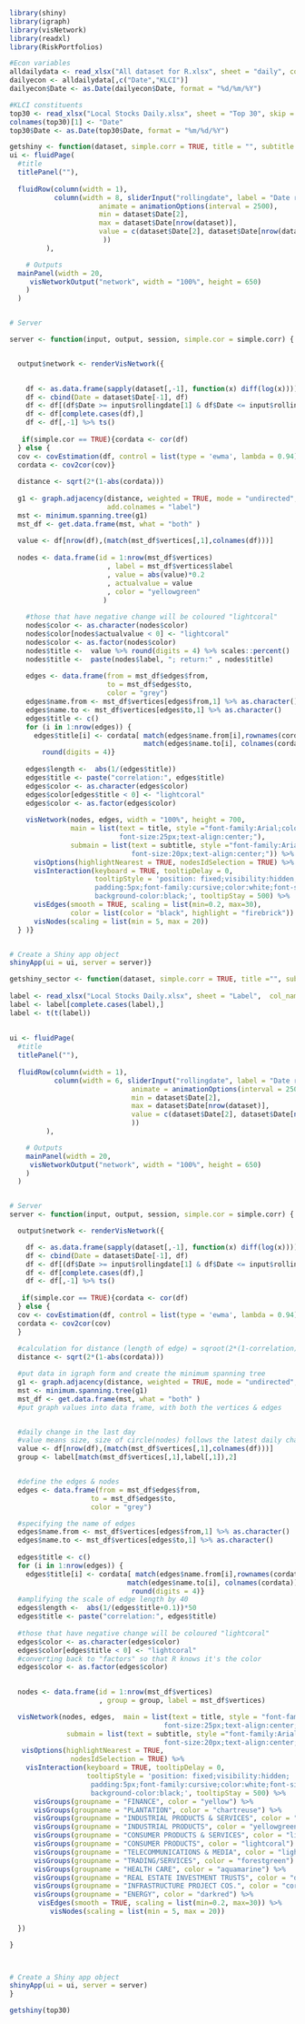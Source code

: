 ```r
library(shiny)
library(igraph)
library(visNetwork)
library(readxl)
library(RiskPortfolios)

```


```r
#Econ variables
alldailydata <- read_xlsx("All dataset for R.xlsx", sheet = "daily", col_names = TRUE, trim_ws = TRUE)
dailyecon <- alldailydata[,c("Date","KLCI")]
dailyecon$Date <- as.Date(dailyecon$Date, format = "%d/%m/%Y")

#KLCI constituents
top30 <- read_xlsx("Local Stocks Daily.xlsx", sheet = "Top 30", skip = 1, col_names = TRUE, trim_ws = TRUE)
colnames(top30)[1] <- "Date"
top30$Date <- as.Date(top30$Date, format = "%m/%d/%Y")
```

   

```r

getshiny <- function(dataset, simple.corr = TRUE, title = "", subtitle = ""){
ui <- fluidPage(
  #title
  titlePanel(""),
  
  fluidRow(column(width = 1),
           column(width = 8, sliderInput("rollingdate", label = "Date range:", step = 5,
                      animate = animationOptions(interval = 2500),
                      min = dataset$Date[2], 
                      max = dataset$Date[nrow(dataset)],
                      value = c(dataset$Date[2], dataset$Date[nrow(dataset)])
                       ))
         ),

    # Outputs
  mainPanel(width = 20,
     visNetworkOutput("network", width = "100%", height = 650)
    )
  )


# Server

server <- function(input, output, session, simple.cor = simple.corr) {


  output$network <- renderVisNetwork({
    

    df <- as.data.frame(sapply(dataset[,-1], function(x) diff(log(x))))
    df <- cbind(Date = dataset$Date[-1], df)
    df <- df[(df$Date >= input$rollingdate[1] & df$Date <= input$rollingdate[2]),]
    df <- df[complete.cases(df),] 
    df <- df[,-1] %>% ts()
    
   if(simple.cor == TRUE){cordata <- cor(df)
  } else {
  cov <- covEstimation(df, control = list(type = 'ewma', lambda = 0.94))
  cordata <- cov2cor(cov)}
    
  distance <- sqrt(2*(1-abs(cordata)))
  
  g1 <- graph.adjacency(distance, weighted = TRUE, mode = "undirected", 
                        add.colnames = "label")
  mst <- minimum.spanning.tree(g1)
  mst_df <- get.data.frame(mst, what = "both" ) 
    
  value <- df[nrow(df),(match(mst_df$vertices[,1],colnames(df)))]
  
  nodes <- data.frame(id = 1:nrow(mst_df$vertices)
                        , label = mst_df$vertices$label
                        , value = abs(value)*0.2
                        , actualvalue = value 
                        , color = "yellowgreen"   
                       )
    
    #those that have negative change will be coloured "lightcoral"
    nodes$color <- as.character(nodes$color)
    nodes$color[nodes$actualvalue < 0] <- "lightcoral"
    nodes$color <- as.factor(nodes$color) 
    nodes$title <-  value %>% round(digits = 4) %>% scales::percent()
    nodes$title <-  paste(nodes$label, "; return:" , nodes$title)
    
    edges <- data.frame(from = mst_df$edges$from, 
                        to = mst_df$edges$to,
                        color = "grey")
    edges$name.from <- mst_df$vertices[edges$from,1] %>% as.character()
    edges$name.to <- mst_df$vertices[edges$to,1] %>% as.character()
    edges$title <- c()
    for (i in 1:nrow(edges)) {
      edges$title[i] <- cordata[ match(edges$name.from[i],rownames(cordata)),
                                 match(edges$name.to[i], colnames(cordata))] %>%
        round(digits = 4)}
    
    edges$length <-  abs(1/(edges$title))
    edges$title <- paste("correlation:", edges$title)
    edges$color <- as.character(edges$color)
    edges$color[edges$title < 0] <- "lightcoral"
    edges$color <- as.factor(edges$color) 
    
    visNetwork(nodes, edges, width = "100%", height = 700, 
               main = list(text = title, style ="font-family:Arial;color:Black;
                           font-size:25px;text-align:center;"), 
               submain = list(text = subtitle, style ="font-family:Arial;color:Black;
                              font-size:20px;text-align:center;")) %>% 
      visOptions(highlightNearest = TRUE, nodesIdSelection = TRUE) %>% 
      visInteraction(keyboard = TRUE, tooltipDelay = 0,
                     tooltipStyle = 'position: fixed;visibility:hidden;
                     padding:5px;font-family:cursive;color:white;font-size:10px;
                     background-color:black;', tooltipStay = 500) %>% 
      visEdges(smooth = TRUE, scaling = list(min=0.2, max=30),
               color = list(color = "black", highlight = "firebrick")) %>%
      visNodes(scaling = list(min = 5, max = 20))
  } )}


# Create a Shiny app object
shinyApp(ui = ui, server = server)}
```


```r

getshiny_sector <- function(dataset, simple.corr = TRUE, title ="", subtitle=""){
  
label <- read_xlsx("Local Stocks Daily.xlsx", sheet = "Label",  col_names = TRUE, trim_ws = TRUE)
label <- label[complete.cases(label),]
label <- t(t(label))
  
  
ui <- fluidPage(
  #title
  titlePanel(""),
  
  fluidRow(column(width = 1), 
           column(width = 6, sliderInput("rollingdate", label = "Date range:", step = 5,
                              animate = animationOptions(interval = 2500),
                              min = dataset$Date[2], 
                              max = dataset$Date[nrow(dataset)],
                              value = c(dataset$Date[2], dataset$Date[nrow(dataset)])
                              ))
         ),

    # Outputs
    mainPanel(width = 20,
     visNetworkOutput("network", width = "100%", height = 650)
    )
  )


# Server
server <- function(input, output, session, simple.cor = simple.corr) {

  output$network <- renderVisNetwork({

    df <- as.data.frame(sapply(dataset[,-1], function(x) diff(log(x))))
    df <- cbind(Date = dataset$Date[-1], df)
    df <- df[(df$Date >= input$rollingdate[1] & df$Date <= input$rollingdate[2]),]
    df <- df[complete.cases(df),] 
    df <- df[,-1] %>% ts()
    
   if(simple.cor == TRUE){cordata <- cor(df)
  } else {
  cov <- covEstimation(df, control = list(type = 'ewma', lambda = 0.94))
  cordata <- cov2cor(cov)
  }
    
  #calculation for distance (length of edge) = sqroot(2*(1-correlation))
  distance <- sqrt(2*(1-abs(cordata)))

  #put data in igraph form and create the minimum spanning tree
  g1 <- graph.adjacency(distance, weighted = TRUE, mode = "undirected", add.colnames = "label")
  mst <- minimum.spanning.tree(g1)
  mst_df <- get.data.frame(mst, what = "both" ) 
  #put graph values into data frame, with both the vertices & edges


  #daily change in the last day
  #value means size, size of circle(nodes) follows the latest daily change
  value <- df[nrow(df),(match(mst_df$vertices[,1],colnames(df)))]
  group <- label[match(mst_df$vertices[,1],label[,1]),2]


  #define the edges & nodes
  edges <- data.frame(from = mst_df$edges$from, 
                    to = mst_df$edges$to, 
                    color = "grey")

  #specifying the name of edges
  edges$name.from <- mst_df$vertices[edges$from,1] %>% as.character()
  edges$name.to <- mst_df$vertices[edges$to,1] %>% as.character()
  
  edges$title <- c()
  for (i in 1:nrow(edges)) {
    edges$title[i] <- cordata[ match(edges$name.from[i],rownames(cordata)),
                             match(edges$name.to[i], colnames(cordata))] %>%
                              round(digits = 4)}
  #amplifying the scale of edge length by 40
  edges$length <-  abs(1/(edges$title+0.1))*50
  edges$title <- paste("correlation:", edges$title)
  
  #those that have negative change will be coloured "lightcoral"
  edges$color <- as.character(edges$color)
  edges$color[edges$title < 0] <- "lightcoral"
  #converting back to "factors" so that R knows it's the color
  edges$color <- as.factor(edges$color) 

  
  nodes <- data.frame(id = 1:nrow(mst_df$vertices)
                      , group = group, label = mst_df$vertices)

  visNetwork(nodes, edges,  main = list(text = title, style = "font-family:Arial;color:Black;
                                      font-size:25px;text-align:center;"),
              submain = list(text = subtitle, style ="font-family:Arial;color:Black;
                                      font-size:20px;text-align:center;")) %>% 
   visOptions(highlightNearest = TRUE,
               nodesIdSelection = TRUE) %>% 
    visInteraction(keyboard = TRUE, tooltipDelay = 0,
                   tooltipStyle = 'position: fixed;visibility:hidden;
                    padding:5px;font-family:cursive;color:white;font-size:10px;
                    background-color:black;', tooltipStay = 500) %>% 
      visGroups(groupname = "FINANCE", color = "yellow") %>% 
      visGroups(groupname = "PLANTATION", color = "chartreuse") %>% 
      visGroups(groupname = "INDUSTRIAL PRODUCTS & SERVICES", color = "yellowgreen") %>%
      visGroups(groupname = "INDUSTRIAL PRODUCTS", color = "yellowgreen") %>% 
      visGroups(groupname = "CONSUMER PRODUCTS & SERVICES", color = "lightcoral") %>% 
      visGroups(groupname = "CONSUMER PRODUCTS", color = "lightcoral") %>% 
      visGroups(groupname = "TELECOMMUNICATIONS & MEDIA", color = "lightslateblue") %>% 
      visGroups(groupname = "TRADING/SERVICES", color = "forestgreen") %>% 
      visGroups(groupname = "HEALTH CARE", color = "aquamarine") %>% 
      visGroups(groupname = "REAL ESTATE INVESTMENT TRUSTS", color = "darkviolet") %>%
      visGroups(groupname = "INFRASTRUCTURE PROJECT COS.", color = "cornflowerblue") %>%
      visGroups(groupname = "ENERGY", color = "darkred") %>% 
       visEdges(smooth = TRUE, scaling = list(min=0.2, max=30)) %>%
          visNodes(scaling = list(min = 5, max = 20))
 
  })

}



# Create a Shiny app object
shinyApp(ui = ui, server = server)
}

getshiny(top30)
```
